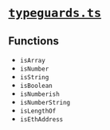 # [`typeguards.ts`](https://github.com/HausDAO/daohaus-monorepo/blob/develop/libs/common-utilities/src/utils/typeguards.ts)

## Functions

- `isArray`
- `isNumber`
- `isString`
- `isBoolean`
- `isNumberish`
- `isNumberString`
- `isLengthOf`
- `isEthAddress`
